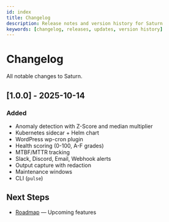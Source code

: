 ```yaml
---
id: index
title: Changelog
description: Release notes and version history for Saturn
keywords: [changelog, releases, updates, version history]
---
```


# Changelog

All notable changes to Saturn.

## [1.0.0] - 2025-10-14

### Added
- Anomaly detection with Z-Score and median multiplier
- Kubernetes sidecar + Helm chart
- WordPress wp-cron plugin
- Health scoring (0-100, A-F grades)
- MTBF/MTTR tracking
- Slack, Discord, Email, Webhook alerts
- Output capture with redaction
- Maintenance windows
- CLI (`pulse`)

## Next Steps

- [Roadmap](../roadmap) — Upcoming features
